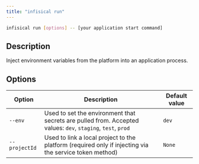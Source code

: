 ```yaml
---
title: "infisical run"
---
```


```bash
infisical run [options] -- [your application start command]
```

## Description

Inject environment variables from the platform into an application process.

## Options

| Option        | Description                                                                                                 | Default value |
| ------------- | ----------------------------------------------------------------------------------------------------------- | ------------- |
| `--env`       | Used to set the environment that secrets are pulled from. Accepted values: `dev`, `staging`, `test`, `prod` | `dev`         |
| `--projectId` | Used to link a local project to the platform (required only if injecting via the service token method)      | `None`        |

